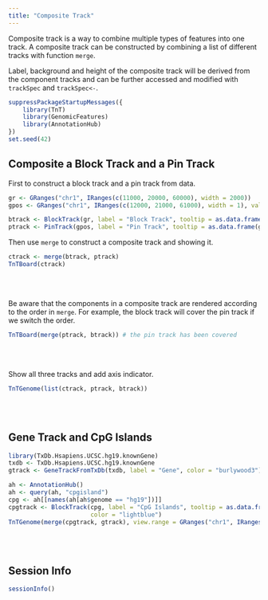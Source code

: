 ```yaml
---
title: "Composite Track"
---
```


Composite track is a way to combine multiple types of features into one track.
A composite track can be constructed by combining a list of different tracks with function `merge`.

Label, background and height of the composite track will be derived from the component tracks and
can be further accessed and modified with `trackSpec` and `trackSpec<-`.


```r
suppressPackageStartupMessages({
    library(TnT)
    library(GenomicFeatures)
    library(AnnotationHub)
})
set.seed(42)
```


## Composite a Block Track and a Pin Track

First to construct a block track and a pin track from data.

```r
gr <- GRanges("chr1", IRanges(c(11000, 20000, 60000), width = 2000))
gpos <- GRanges("chr1", IRanges(c(12000, 21000, 61000), width = 1), value = c(1, 2, 3))

btrack <- BlockTrack(gr, label = "Block Track", tooltip = as.data.frame(gr), color = "lightblue4")
ptrack <- PinTrack(gpos, label = "Pin Track", tooltip = as.data.frame(gpos), background = "beige")
```

Then use `merge` to construct a composite track and showing it.

```r
ctrack <- merge(btrack, ptrack)
TnTBoard(ctrack)
```

<br/> <br/>

Be aware that the components in a composite track are rendered according to the order
in `merge`. For example, the block track will cover the pin track if we switch the order.

```r
TnTBoard(merge(ptrack, btrack)) # the pin track has been covered
```

<br/> <br/>

Show all three tracks and add axis indicator.

```r
TnTGenome(list(ctrack, ptrack, btrack))
```


<br/> <br/>


## Gene Track and CpG Islands

```r
library(TxDb.Hsapiens.UCSC.hg19.knownGene)
txdb <- TxDb.Hsapiens.UCSC.hg19.knownGene
gtrack <- GeneTrackFromTxDb(txdb, label = "Gene", color = "burlywood3")

ah <- AnnotationHub()
ah <- query(ah, "cpgisland")
cpg <- ah[[names(ah[ah$genome == "hg19"])]]
cpgtrack <- BlockTrack(cpg, label = "CpG Islands", tooltip = as.data.frame(cpg),
                       color = "lightblue")
TnTGenome(merge(cpgtrack, gtrack), view.range = GRanges("chr1", IRanges(84884317, 85205497)))
```

<br/> <br/>



## Session Info

```r
sessionInfo()
```
